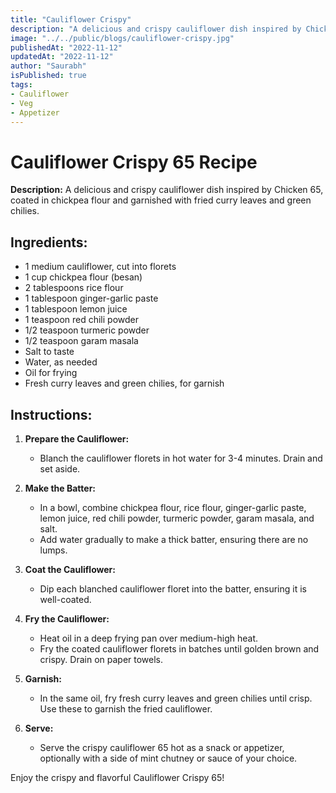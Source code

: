 ```yaml
---
title: "Cauliflower Crispy"
description: "A delicious and crispy cauliflower dish inspired by Chicken 65, coated in chickpea flour and garnished with fried curry leaves and green chilies."
image: "../../public/blogs/cauliflower-crispy.jpg"
publishedAt: "2022-11-12"
updatedAt: "2022-11-12"
author: "Saurabh"
isPublished: true
tags:
- Cauliflower
- Veg
- Appetizer
---
```


# Cauliflower Crispy 65 Recipe

**Description:** A delicious and crispy cauliflower dish inspired by Chicken 65, coated in chickpea flour and garnished with fried curry leaves and green chilies.

## Ingredients:
- 1 medium cauliflower, cut into florets
- 1 cup chickpea flour (besan)
- 2 tablespoons rice flour
- 1 tablespoon ginger-garlic paste
- 1 tablespoon lemon juice
- 1 teaspoon red chili powder
- 1/2 teaspoon turmeric powder
- 1/2 teaspoon garam masala
- Salt to taste
- Water, as needed
- Oil for frying
- Fresh curry leaves and green chilies, for garnish

## Instructions:

1. **Prepare the Cauliflower:**
   - Blanch the cauliflower florets in hot water for 3-4 minutes. Drain and set aside.

2. **Make the Batter:**
   - In a bowl, combine chickpea flour, rice flour, ginger-garlic paste, lemon juice, red chili powder, turmeric powder, garam masala, and salt.
   - Add water gradually to make a thick batter, ensuring there are no lumps.

3. **Coat the Cauliflower:**
   - Dip each blanched cauliflower floret into the batter, ensuring it is well-coated.

4. **Fry the Cauliflower:**
   - Heat oil in a deep frying pan over medium-high heat.
   - Fry the coated cauliflower florets in batches until golden brown and crispy. Drain on paper towels.

5. **Garnish:**
   - In the same oil, fry fresh curry leaves and green chilies until crisp. Use these to garnish the fried cauliflower.

6. **Serve:**
   - Serve the crispy cauliflower 65 hot as a snack or appetizer, optionally with a side of mint chutney or sauce of your choice.

Enjoy the crispy and flavorful Cauliflower Crispy 65!
